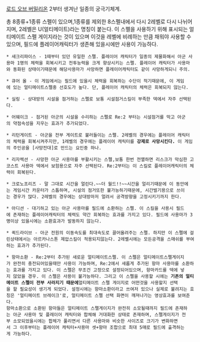 [[로드 오브 버밀리온]] 2부터 생겨난 일종의 궁극기체계.

총 8종류+1종류 스펠이 있으며,1종류를 제외한 8스펠내에서 다시 2레벨로 다시 나뉘어지며, 2레벨은 U(얼티메이트)라는 명칭이 붙는다. 이 스펠을 사용하기 위해 표시되는 얼티메이트 스펠 게이지라는 것이 있으며 이것을 레벨에 비례하는 만큼 채워야 사용할 수 있으며, 필드에 플레이어캐릭터가 생존해 있을시에만 사용이 가능하다.

 * 새크리파이스 - 1때부터 있던 유일한 스펠. 플레이어 캐릭터가 일종의 제물화해서 아군 사용마 1명의 체력을 회복시키고 전투능력을 크게 향상시키는 스펠. 플레이어 캐릭터가 사용마와 동화된 상태이기때문에 해당사용마가 사망하면 플레이어캐릭터도 같이 사망하게되니 주의.

 * 큐어 올 - 이 게임에서는 필드에 있을시 체력을 회복하는 수단이 적기때문에, 이 게임에 있는 얼티메이트스펠중 선호도가 높다. 단, 플레이어 캐릭터의 체력은 회복되지 않는다.

 * 실링 - 상대방의 시설을 점거하는 스펠로 보통 시설점거스킬이 부족한 덱에서 자주 선택된다.

 * 어웨이크 - 점거된 아군의 시설을 수리하는 스펠로 Re:2 부터는 시설점거를 막고 아군의 약점속성을 지우는 효과가 추가되었다.

 * 리턴게이트 - 아군을 전부 게이트로 불러들이는 스펠. 2레벨의 경우에는 플레이어 캐릭터의 체력을 회복시켜주지만, 1레벨의 경우에는 플레이어 캐릭터를 '''강제로 사망시킨다.''' 이 게임의 주인공을 [사망전대]로 만드는 요인중 하나.

 * 리자렉션 - 사망한 아군 사용마를 부활시키는 스펠,보통 한번 전멸하면 리스크가 막심한 고코스트 사용마 덱에서 보험용으로 자주 선택된다. Re:2부터는 이 스킬로 플레이어캐릭터의 체력이 회복된다.

 * 크로노프리즈 - 말 그대로 시간을 얼린다.~~더 월드!!~~시간을 얼리기때문에 이 동안에는 게임시간 카운터가 스톱하며, 시설의 점거또한 불가능하기때문에, 시간벌기용으로 쓰이는 경우가 많다. 2레벨의 경우에는 상대방마저 얼려서 공격방향을 고정시키기까지 한다.

 * 아디션 - 대기하고 있는 아군 사용마를 필드에 소환하는 스펠. 이 스킬을 사용시 필드에 존재하는 플레이어캐릭터의 체력도 약간 회복하는 효과를 가지고 있다. 필드에 사용마가 3명이상 있을시에는 소환효과가 발동하지 않는다.

 * 퀵드라이브 - 아군 전원의 이동속도를 최대속도로 끌어올려주는 스펠. 하지만 이 스펠에 걸린상태에서는 아르카나스톤 제압스킬이 적용되지않는다. 2레벨시에는 모든공격을 스매쉬를 부여하는 효과가 추가된다.

 * 항마소환 - Re:2부터 추가된 새로운 얼티메이트스펠. 이 스펠은 얼티메이트스펠게이지가 완전히 충전되어있을때만 사용이 가능하며, Re:2에서 새롭게 추가된 항마 사용마를 소환하는 효과를 가지고 있다. 이 스펠은 무조건 고정으로 설정되어있으며, 항마카드를 덱에 넣지 않았을 경우. 이 스펠은 사용이 불가능하다. 그리고 이 스펠을 사용할 시에는 '''기존의 얼티메이트 스펠이 전부 사라지기 때문에'''얼티메이트 스펠 게이지로 어떤것을 사용할지 선택을 할 필요성이 생기게 되었다. 설정시에는 항마소환이라고 쓰여저 있으나 실제로 불려지는 호칭은 '얼티메이트 브레이크'로, 얼티메이트 스펠 선택 화면이 깨져나가는 영상효과를 보여준다.
 항마소환으로 소환된 항마들은 얼티메이트 스펠게이지가 완전히 소모될때까지 필드에 존재하는 아군 사용마 및 플레이어 캐릭터와 합체해 거대화한 상태로 존재하며, 스펠게이지가 전부 소모되었을시에는 합체가 풀리면서 다른 사용마와 비슷한 사이즈로 크기가 변화하면서 그 이후부터는 플레이어 캐릭터+사용마 셋+항마 조합으로 최대 5매로 필드에 출격하는게 가능하다.
